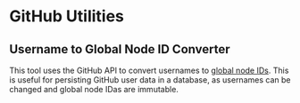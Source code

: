 # GitHub Utilities

## Username to Global Node ID Converter

This tool uses the GitHub API to convert usernames to [global node IDs](https://docs.github.com/en/graphql/guides/using-global-node-ids). This is useful for persisting GitHub user data in a database, as usernames can be changed and global node IDas are immutable.


<div className="mt-6">
    <UsernameToID />
</div>
